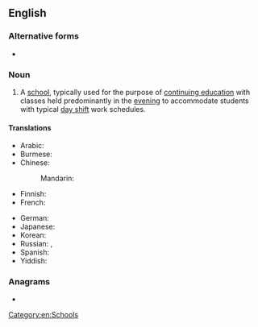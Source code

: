 {{also|nightschool}}
==English==

===Alternative forms===
* {{l|en|nightschool}}

===Noun===
{{en-noun}}

# A [[school]], typically used for the purpose of [[continuing education]] with classes held predominantly in the [[evening]] to accommodate students with typical [[day shift]] work schedules.

====Translations====
{{trans-top|A school with classes held predominantly in the evening}}
* Arabic: {{t-needed|ar}}
* Burmese: {{t+|my|ညကျောင်း|sc=Mymr}}
* Chinese:
*: Mandarin: {{t+|cmn|夜校|tr=yèxiào|sc=Hani}}
* Finnish: {{t+|fi|iltakoulu}}
* French: {{t+|fr|cours du soir|m-p}}
{{trans-mid}}
* German: {{t+|de|Abendschule|f}}
* Japanese: {{t|ja|夜学|tr=やがく, yagaku|sc=Jpan}}
* Korean: {{t-needed|ko}}
* Russian: {{t|ru|вече́рняя шко́ла|f}}, {{t|ru|вече́рние ку́рсы|m-p}}
* Spanish: {{t|es|escuela nocturna|f}}
* Yiddish: {{t|yi|אָװנטשול|f}}
{{trans-bottom}}

===Anagrams===
* {{anagrams|en|a=cghhilnoost|school night}}

[[Category:en:Schools]]